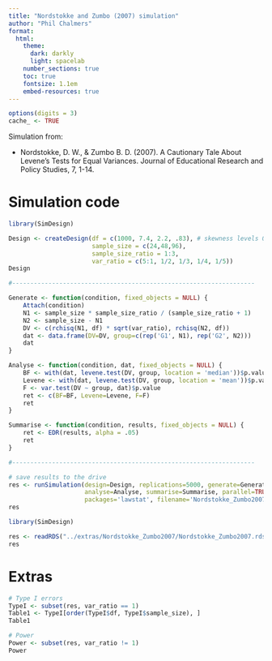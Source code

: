 ```yaml
---
title: "Nordstokke and Zumbo (2007) simulation"
author: "Phil Chalmers"
format:
  html:
    theme:
      dark: darkly
      light: spacelab
    number_sections: true
    toc: true
    fontsize: 1.1em
    embed-resources: true
---
```


```r
options(digits = 3)
cache_ <- TRUE
```

Simulation from: 

- Nordstokke, D. W., & Zumbo B. D. (2007). A Cautionary Tale About Levene's Tests for Equal Variances. Journal of Educational Research and Policy Studies, 7, 1-14.

# Simulation code

```r
library(SimDesign)

Design <- createDesign(df = c(1000, 7.4, 2.2, .83), # skewness levels 0 to 3
                       sample_size = c(24,48,96),
                       sample_size_ratio = 1:3,
                       var_ratio = c(5:1, 1/2, 1/3, 1/4, 1/5))
Design

#-------------------------------------------------------------------

Generate <- function(condition, fixed_objects = NULL) {
    Attach(condition)
    N1 <- sample_size * sample_size_ratio / (sample_size_ratio + 1)
    N2 <- sample_size - N1
    DV <- c(rchisq(N1, df) * sqrt(var_ratio), rchisq(N2, df))
    dat <- data.frame(DV=DV, group=c(rep('G1', N1), rep('G2', N2)))
    dat
}

Analyse <- function(condition, dat, fixed_objects = NULL) {
    BF <- with(dat, levene.test(DV, group, location = 'median'))$p.value
    Levene <- with(dat, levene.test(DV, group, location = 'mean'))$p.value
    F <- var.test(DV ~ group, dat)$p.value
    ret <- c(BF=BF, Levene=Levene, F=F)
    ret
}

Summarise <- function(condition, results, fixed_objects = NULL) {
    ret <- EDR(results, alpha = .05)
    ret
}

#-------------------------------------------------------------------

# save results to the drive
res <- runSimulation(design=Design, replications=5000, generate=Generate,
                     analyse=Analyse, summarise=Summarise, parallel=TRUE,
                     packages='lawstat', filename='Nordstokke_Zumbo2007')
res
```

```r
library(SimDesign)
```


```r
res <- readRDS("../extras/Nordstokke_Zumbo2007/Nordstokke_Zumbo2007.rds")
res
```


# Extras

```r
# Type I errors
TypeI <- subset(res, var_ratio == 1)
Table1 <- TypeI[order(TypeI$df, TypeI$sample_size), ]
Table1

# Power
Power <- subset(res, var_ratio != 1)
Power
```

